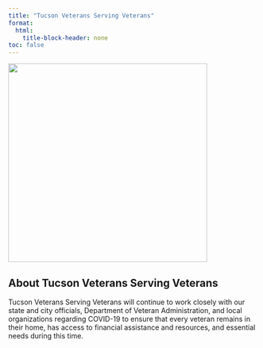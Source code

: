 ```yaml
---
title: "Tucson Veterans Serving Veterans"
format: 
  html:
    title-block-header: none
toc: false
---
```



<style>
  /* Style the header text (optional) */
  header h1, header p {
    /* Set the text color to white or any color that contrasts with the background */
    color: white;
  }
</style>

[![](./images/tucsonVeteransServingVeterans.png){fig-align="center" width="400"}](https://tucsonveterans.org/)

<div style="text-align: center;">
<a href="https://tucsonveterans.org/" target="_blank" rel="noopener noreferrer"> <i class="fa-solid fa-globe"></i> </a>
</div>

## About Tucson Veterans Serving Veterans

Tucson Veterans Serving Veterans will continue to work closely with our state and city officials, Department of Veteran Administration, and local organizations regarding COVID-19 to ensure that every veteran remains in their home, has access to financial assistance and resources, and essential needs during this time.
